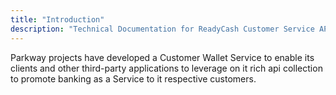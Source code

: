 ```yaml
---
title: "Introduction"
description: "Technical Documentation for ReadyCash Customer Service API"
---
```


Parkway projects have developed a Customer Wallet Service to enable its clients
and other third-party applications to leverage on it rich api collection to
promote banking as a Service to it respective customers.
